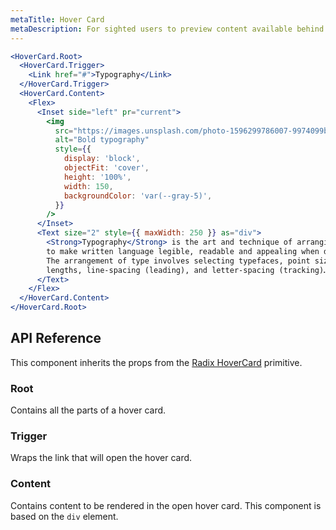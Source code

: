 ```yaml
---
metaTitle: Hover Card
metaDescription: For sighted users to preview content available behind a link.
---
```


```jsx live=true
<HoverCard.Root>
  <HoverCard.Trigger>
    <Link href="#">Typography</Link>
  </HoverCard.Trigger>
  <HoverCard.Content>
    <Flex>
      <Inset side="left" pr="current">
        <img
          src="https://images.unsplash.com/photo-1596299786007-9974099be52b?&auto=format&fit=crop&w=300&q=80"
          alt="Bold typography"
          style={{
            display: 'block',
            objectFit: 'cover',
            height: '100%',
            width: 150,
            backgroundColor: 'var(--gray-5)',
          }}
        />
      </Inset>
      <Text size="2" style={{ maxWidth: 250 }} as="div">
        <Strong>Typography</Strong> is the art and technique of arranging type
        to make written language legible, readable and appealing when displayed.
        The arrangement of type involves selecting typefaces, point sizes, line
        lengths, line-spacing (leading), and letter-spacing (tracking)…
      </Text>
    </Flex>
  </HoverCard.Content>
</HoverCard.Root>
```

## API Reference

This component inherits the props from the [Radix HoverCard](/primitives/docs/components/hover-card) primitive.

### Root

Contains all the parts of a hover card.

### Trigger

Wraps the link that will open the hover card.

### Content

Contains content to be rendered in the open hover card. This component is based on the `div` element.
